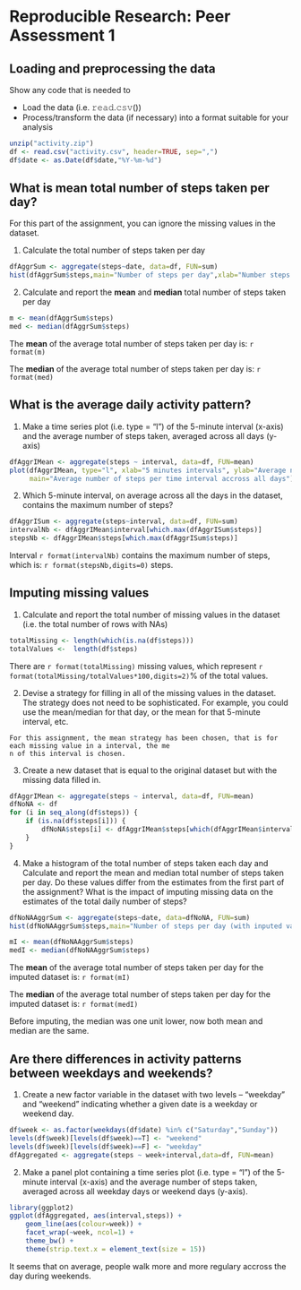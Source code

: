 # Reproducible Research: Peer Assessment 1
## Loading and preprocessing the data
Show any code that is needed to

- Load the data (i.e. 𝚛𝚎𝚊𝚍.𝚌𝚜𝚟())
- Process/transform the data (if necessary) into a format suitable for your analysis

```r
unzip("activity.zip")
df <- read.csv("activity.csv", header=TRUE, sep=",")
df$date <- as.Date(df$date,"%Y-%m-%d")
```

## What is mean total number of steps taken per day?
For this part of the assignment, you can ignore the missing values in the dataset.

1. Calculate the total number of steps taken per day
```r
dfAggrSum <- aggregate(steps~date, data=df, FUN=sum)
hist(dfAggrSum$steps,main="Number of steps per day",xlab="Number steps per day")
```

2. Calculate and report the **mean** and **median** total number of steps taken per day
```r
m <- mean(dfAggrSum$steps)
med <- median(dfAggrSum$steps)
```

The **mean** of the  average total number of steps taken per day is: `r format(m)`

The **median** of the  average total number of steps taken per day is:  `r format(med)`


## What is the average daily activity pattern?

1. Make a time series plot (i.e. type = "l") of the 5-minute interval (x-axis) and the average number of steps taken, averaged across all days (y-axis)

```r
dfAggrIMean <- aggregate(steps ~ interval, data=df, FUN=mean)
plot(dfAggrIMean, type="l", xlab="5 minutes intervals", ylab="Average number of steps", 
     main="Average number of steps per time interval accross all days")

```

2. Which 5-minute interval, on average across all the days in the dataset, contains the maximum number of steps?
```r
dfAggrISum <- aggregate(steps~interval, data=df, FUN=sum)
intervalNb <- dfAggrIMean$interval[which.max(dfAggrISum$steps)]
stepsNb <- dfAggrIMean$steps[which.max(dfAggrISum$steps)]
```
Interval `r format(intervalNb)` contains the maximum number of steps, which is: `r format(stepsNb,digits=0)` steps.

## Imputing missing values
1. Calculate and report the total number of missing values in the dataset (i.e. the total number of rows with NAs)
```r
totalMissing <- length(which(is.na(df$steps)))
totalValues <-  length(df$steps)
```

There are `r format(totalMissing)` missing values, which represent `r format(totalMissing/totalValues*100,digits=2)`% of the total values.

2. Devise a strategy for filling in all of the missing values in the dataset. The strategy does not need to be sophisticated. For example, you could use the mean/median for that day, or the mean for that 5-minute interval, etc.

```
For this assignment, the mean strategy has been chosen, that is for each missing value in a interval, the me
n of this interval is chosen.
````

3. Create a new dataset that is equal to the original dataset but with the missing data filled in.
```r
dfAggrIMean <- aggregate(steps ~ interval, data=df, FUN=mean)
dfNoNA <- df
for (i in seq_along(df$steps)) {
    if (is.na(df$steps[i])) {
        dfNoNA$steps[i] <- dfAggrIMean$steps[which(dfAggrIMean$interval==df$interval[i])]
    }
}
```

4. Make a histogram of the total number of steps taken each day and Calculate and report the mean and median total number of steps taken per day. Do these values differ from the estimates from the first part of the assignment? What is the impact of imputing missing data on the estimates of the total daily number of steps?

```r
dfNoNAAggrSum <- aggregate(steps~date, data=dfNoNA, FUN=sum)
hist(dfNoNAAggrSum$steps,main="Number of steps per day (with inputed values)",xlab="Number steps per day")
```

```r
mI <- mean(dfNoNAAggrSum$steps)
medI <- median(dfNoNAAggrSum$steps)
```

The **mean** of the  average total number of steps taken per day for the imputed dataset is: `r format(mI)`

The **median** of the  average total number of steps taken per day for the imputed dataset is:  `r format(medI)`

Before imputing, the median was one unit lower, now both mean and median are the same.

## Are there differences in activity patterns between weekdays and weekends?
1. Create a new factor variable in the dataset with two levels -- "weekday" and "weekend" indicating whether a given date is a weekday or weekend day.

```r
df$week <- as.factor(weekdays(df$date) %in% c("Saturday","Sunday"))
levels(df$week)[levels(df$week)==T] <- "weekend"
levels(df$week)[levels(df$week)==F] <- "weekday"
dfAggregated <- aggregate(steps ~ week+interval,data=df, FUN=mean)
````

2. Make a panel plot containing a time series plot (i.e. type = "l") of the 5-minute interval (x-axis) and the average number of steps taken, averaged across all weekday days or weekend days (y-axis).

```r
library(ggplot2)
ggplot(dfAggregated, aes(interval,steps)) +
    geom_line(aes(colour=week)) +
    facet_wrap(~week, ncol=1) +
    theme_bw() + 
    theme(strip.text.x = element_text(size = 15))
```

It seems that on average, people walk more and more regulary accross the day during weekends.

